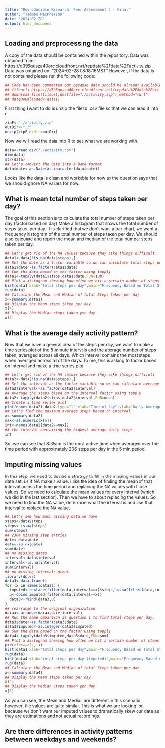```yaml
---
title: "Reproducible Research: Peer Assessment 1 - Final"
author: "Thomas MacPherson"
date: "2024-02-28"
output: html_document
---
```



## Loading and preprocessing the data
A copy of the data should be contained within the repository. 
Data was obtained from: https://d396qusza40orc.cloudfront.net/repdata%2Fdata%2Factivity.zip
Data was obtained on: "2024-02-28 08:18:16MST"
However, if the data is not contained please run the following code:

```r
## Code has been commented out because data should be already available in the repository
## fileurl<-https://d396qusza40orc.cloudfront.net/repdata%2Fdata%2Factivity.zip
## download.file(fileurl,destfile="./activity.zip"),method="curl"
## dateDownlaoded<-date()
```

First thing I want to do is unzip the file to .csv file so that we can read it into r.

```r
zipF<-"./activity.zip"
outDir<-"./"
unzip(zipF,exdir=outDir)
```

Now we will read the data into R to see what we are working with.

```r
data<-read.csv("./activity.csv")
dim(data)
str(data)
## Let's convert the Date into a Date format
data$date<-as.Date(as.character(data$date))
```

Looks like the data is clean and workable for now as the question says that we should ignore NA values for now.  

## What is mean total number of steps taken per day?

The goal of this section is to calculate the total number of steps taken per day (factor based on day) Make a histogram that shows the total number of steps taken per day. It is clarified that we don't want a bar chart, we want a frequency histogram of the total number of steps taken per day. We should also calculate and report the mean and median of the total number steps taken per day.

```r
## Let's get rid of the NA values because they make things difficult
data1<-data[!is.na(data$steps),]
## Set the date as a factor variable so we can calculate total steps per day
data1$date<-as.factor(data1$date)
## Sum the data based on the factor using tapply
data1<-tapply(data1$steps,data1$date,FUN=sum)
## Plot a histogram showing how often we hit a certain number of steps per day
hist(data1,xlab="total steps per day",main="Frequency Based on Total Steps Per Day")
rug(data)
## Calculate the Mean and Median of total Steps taken per day
x<-summary(data1)
## Display the Mean steps taken per day
x[4]
## Display the Median steps taken per day
x[3]
```


## What is the average daily activity pattern?

Now that we have a general idea of the steps per day, we want to make a time series plot of the 5-minute intervals and the aberage number of steps taken, averaged across all days. Which interval contains the most steps when averaged across all of the days. To me, this is asking to factor based on interval and make a time series plot

```r
## Let's get rid of the NA values because they make things difficult
data2<-data[!is.na(data$steps),]
## Set the interval as the factor variable so we can calculate average steps per interval
data2$interval<-as.factor(data2$interval)
## Average the steps based on the interval factor using tapply
data2<-tapply(data2$steps,data2$interval,FUN=mean)
## Create a time series plot
plot(names(data2),data2,type="l",xlab="Time of Day",ylab="Daily Average Steps",main="Most Active Times of Day")
## Let's find the maximum average steps based on interval
x<-summary(data2)
max<-as.numeric(x[6])
int<-names(data2[data2==max])
## the interval containing the highest average daily steps
int
```

So, we can see that 8:35am is the most active time when averaged over the time period with approximately 206 steps per day in the 5 min period. 

## Imputing missing values

In this step, we need to devise a strategy to fill in the missing values in our data set. i.e if NA make a value. I like the idea of finding the mean of that interval across the time period and replacing the NA values with those values. So we need to calculate the mean values for every interval (which we did in the last section). Then we have to about replacing the values.
So we need to find the NA value, determine what the interval is and use that interval to replace the NA value.

```r
## Let's see how much missing data we have
steps<-data$steps
steps<-is.na(steps)
sum(steps)
## 2304 missing step entries
date<-data$date
date<-is.na(date)
sum(date)
## no missing dates 
interval<-data$interval
interval<-is.na(interval)
sum(interval)
## no missing intervals great.
library(dplyr)
data3<-data.frame()
for (x in names(data2)) {
  imputed<-replace(filter(data,interval==x)$steps,is.na(filter(data,interval==x)$steps),mean(filter(data,interval==x)$steps,na.rm=TRUE))
  u<-cbind(imputed,filter(data,interval==x))
  data3<-rbind(data3,u)
}
## rearrange to the original organization
data3<-arrange(data3,date,interval)
## Run the same cmparison as question 1 to find total steps per day.
data3$date<-as.factor(data3$date)
data3$imputed<-as.integer(data3$imputed)
## Sum the data based on the factor using tapply
data4<-tapply(data3$imputed,data3$date,FUN=sum)
## Plot a histogram showing how often we hit a certain number of steps per day
par(mfrow=c(2,1))
hist(data1,xlab="total steps per day",main="Frequency Based on Total Steps Per Day")
rug(data)
hist(data4,xlab="total steps per day (imputed)",main="Frequency Based on Total Steps Per Day")
rug(data)
## Calculate the Mean and Median of total Steps taken per day
x<-summary(data4)
## Display the Mean steps taken per day
x[4]
## Display the Median steps taken per day
x[3]
```

As you can see, the Mean and Median are different in this scenario however, the values are quite similar. This is what we are looking for, because we don't want our imputed values to dramatically skew our data as they are estimations and not actual recordings.

## Are there differences in activity patterns between weekdays and weekends?